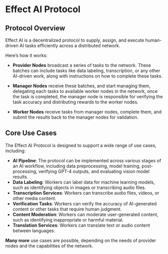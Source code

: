 # Effect AI Protocol

## Protocol Overview
Effect AI is a decentralized protocol to supply, assign, and execute human-driven AI tasks efficiently across a distributed network.

Here’s how it works:

- **Provider Nodes** broadcast a series of tasks to the network. These batches can include tasks like data labeling, transcription, or any other AI-driven work, along with instructions on how to complete these tasks.

- **Manager Nodes** receive these batches, and start managing them, delegating each tasks to available worker nodes in the network, once the task is completed, the manager node is responsible for verifying the task accuracy and distributing rewards to the worker nodes.

- **Worker Nodes** receive tasks from manager nodes, complete them, and submit the results back to the manager nodes for validation. 

## Core Use Cases

The Effect AI Protocol is designed to support a wide range of use cases, including:

- **AI Pipeline**: The protocol can be implemented across various stages of an AI workflow, including data preprocessing, model training, post-processing, verifying GPT-4 outputs, and evaluating vision model results.
- **Data Labeling**: Workers can label data for machine learning models, such as identifying objects in images or transcribing audio files.
- **Transcription Services**: Workers can transcribe audio files, videos, or other media content.
- **Verification Tasks**: Workers can verify the accuracy of AI-generated content or other tasks that require human judgment.
- **Content Moderation**: Workers can moderate user-generated content, such as identifying inappropriate or harmful material.
- **Translation Services**: Workers can translate text or audio content between languages.

**Many more** use cases are possible, depending on the needs of provider nodes and the capabilities of the network. 